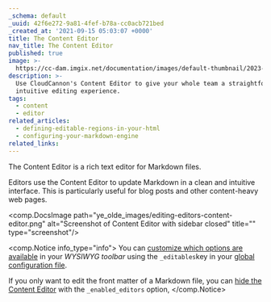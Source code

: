 ```yaml
---
_schema: default
_uuid: 42f6e272-9a81-4fef-b78a-cc0acb721bed
_created_at: '2021-09-15 05:03:07 +0000'
title: The Content Editor
nav_title: The Content Editor
published: true
image: >-
  https://cc-dam.imgix.net/documentation/images/default-thumbnail/2023-Q4/CloudCannon-Documentation-Thumbnail.png
description: >-
  Use CloudCannon's Content Editor to give your whole team a straightforward and
  intuitive editing experience.
tags:
  - content
  - editor
related_articles:
  - defining-editable-regions-in-your-html
  - configuring-your-markdown-engine
related_links:
---
```

The Content Editor is a rich text editor for Markdown files.

Editors use the Content Editor to update Markdown in a clean and intuitive interface. This is particularly useful for blog posts and other content-heavy web pages.

<comp.DocsImage path="ye_olde_images/editing-editors-content-editor.png" alt="Screenshot of Content Editor with sidebar closed" title="" type="screenshot"/>

<comp.Notice info_type="info">
  You can [customize which options are available](/documentation/articles/configuring-toolbars/) in your *WYSIWYG toolbar* using the `_editables`key in your [global configuration file](/documentation/articles/create-a-global-configuration-file/).

  If you only want to edit the front matter of a Markdown file, you can [hide the Content Editor](/documentation/articles/set-a-default-editing-interface/#hiding-the-content-area) with the `_enabled_editors` option,
</comp.Notice>